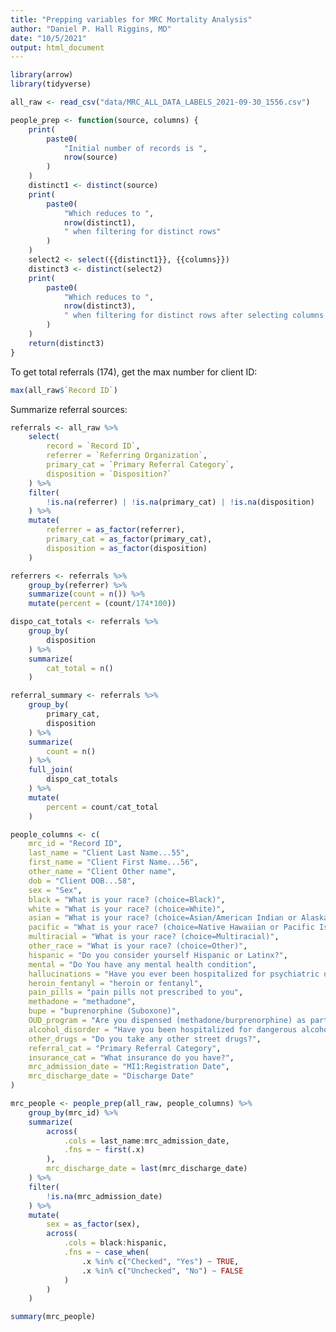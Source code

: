 ```yaml
---
title: "Prepping variables for MRC Mortality Analysis"
author: "Daniel P. Hall Riggins, MD"
date: "10/5/2021"
output: html_document
---
```


```r
library(arrow)
library(tidyverse)
```

```r
all_raw <- read_csv("data/MRC_ALL_DATA_LABELS_2021-09-30_1556.csv")
```

```r
people_prep <- function(source, columns) {
    print(
        paste0(
            "Initial number of records is ",
            nrow(source)
        )
    )
    distinct1 <- distinct(source)
    print(
        paste0(
            "Which reduces to ",
            nrow(distinct1),
            " when filtering for distinct rows"
        )
    )
    select2 <- select({{distinct1}}, {{columns}})
    distinct3 <- distinct(select2)
    print(
        paste0(
            "Which reduces to ",
            nrow(distinct3),
            " when filtering for distinct rows after selecting columns of interest"
        )
    )
    return(distinct3)
}
```


To get total referrals (174), get the max number for client ID:

```r
max(all_raw$`Record ID`)
```
Summarize referral sources:

```r
referrals <- all_raw %>%
    select(
        record = `Record ID`, 
        referrer = `Referring Organization`,
        primary_cat = `Primary Referral Category`,
        disposition = `Disposition?`
    ) %>%
    filter(
        !is.na(referrer) | !is.na(primary_cat) | !is.na(disposition)
    ) %>%
    mutate(
        referrer = as_factor(referrer),
        primary_cat = as_factor(primary_cat),
        disposition = as_factor(disposition)
    )

referrers <- referrals %>%
    group_by(referrer) %>%
    summarize(count = n()) %>%
    mutate(percent = (count/174*100))

dispo_cat_totals <- referrals %>%
    group_by(
        disposition
    ) %>%
    summarize(
        cat_total = n()
    ) 

referral_summary <- referrals %>%
    group_by(
        primary_cat,
        disposition
    ) %>%
    summarize(
        count = n()
    ) %>%
    full_join(
        dispo_cat_totals
    ) %>%
    mutate(
        percent = count/cat_total
    )
```


```r
people_columns <- c(
    mrc_id = "Record ID", 
    last_name = "Client Last Name...55", 
    first_name = "Client First Name...56", 
    other_name = "Client Other name", 
    dob = "Client DOB...58", 
    sex = "Sex", 
    black = "What is your race? (choice=Black)", 
    white = "What is your race? (choice=White)",
    asian = "What is your race? (choice=Asian/American Indian or Alaska native)",
    pacific = "What is your race? (choice=Native Hawaiian or Pacific Islander)",
    multiracial = "What is your race? (choice=Multiracial)",
    other_race = "What is your race? (choice=Other)",
    hispanic = "Do you consider yourself Hispanic or Latinx?",
    mental = "Do You have any mental health condition",
    hallucinations = "Have you ever been hospitalized for psychiatric or substance use conditions?",
    heroin_fentanyl = "heroin or fentanyl",
    pain_pills = "pain pills not prescribed to you",
    methadone = "methadone",
    bupe = "buprenorphine (Suboxone)",
    OUD_program = "Are you dispensed (methadone/burprenorphine) as part of a program?",
    alcohol_disorder = "Have you been hospitalized for dangerous alcohol withdrawal, had withdrawal seizures or hallucinations, or delirium tremens?",
    other_drugs = "Do you take any other street drugs?",
    referral_cat = "Primary Referral Category",
    insurance_cat = "What insurance do you have?",
    mrc_admission_date = "MI1:Registration Date",
    mrc_discharge_date = "Discharge Date"
)

mrc_people <- people_prep(all_raw, people_columns) %>%
    group_by(mrc_id) %>%
    summarize(
        across(
            .cols = last_name:mrc_admission_date,
            .fns = ~ first(.x)
        ),
        mrc_discharge_date = last(mrc_discharge_date)
    ) %>%
    filter(
        !is.na(mrc_admission_date)
    ) %>%
    mutate(
        sex = as_factor(sex),
        across(
            .cols = black:hispanic,
            .fns = ~ case_when(
                .x %in% c("Checked", "Yes") ~ TRUE,
                .x %in% c("Unchecked", "No") ~ FALSE
            )
        )
    )
```


```r
summary(mrc_people)
```

